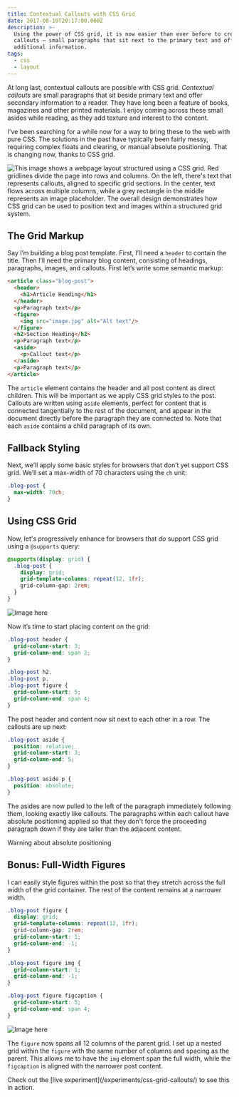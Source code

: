 ```yaml
---
title: Contextual Callouts with CSS Grid
date: 2017-08-10T20:17:00.000Z
description: >-
  Using the power of CSS grid, it is now easier than ever before to create
  callouts — small paragraphs that sit next to the primary text and offer
  additional information.
tags:
  - css
  - layout
---
```

At long last, contextual callouts are possible with CSS grid. <dfn>Contextual callouts</dfn> are small paragraphs that sit beside primary text and offer secondary information to a reader. They have long been a feature of books, magazines and other printed materials. I enjoy coming across these small asides while reading, as they add texture and interest to the content.

I've been searching for a while now for a way to bring these to the web with pure CSS. The solutions in the past have typically been fairly messy, requiring complex floats and clearing, or manual absolute positioning. That is changing now, thanks to CSS grid.

![This image shows a webpage layout structured using a CSS grid. Red gridlines divide the page into rows and columns. On the left, there's text that represents callouts, aligned to specific grid sections. In the center, text flows across multiple columns, while a grey rectangle in the middle represents an image placeholder. The overall design demonstrates how CSS grid can be used to position text and images within a structured grid system.](/assets/css-grid-layout-1.svg "This is a caption")

## The Grid Markup

Say I’m building a blog post template. First, I’ll need a `header` to contain the title. Then I’ll need the primary blog content, consisting of headings, paragraphs, images, and callouts. First let’s write some semantic markup:

```html
<article class="blog-post">
  <header>
    <h1>Article Heading</h1>
  </header>
  <p>Paragraph text</p>
  <figure>
    <img src="image.jpg" alt="Alt text"/>
  </figure>
  <h2>Section Heading</h2>
  <p>Paragraph text</p>
  <aside>
    <p>Callout text</p>
  </aside>
  <p>Paragraph text</p>
</article>
```

The `article` element contains the header and all post content as direct children. This will be important as we apply CSS grid styles to the post. Callouts are written using `aside` elements, perfect for content that is connected tangentially to the rest of the document, and appear in the document directly before the paragraph they are connected to. Note that each `aside` contains a child paragraph of its own.

## Fallback Styling

Next, we’ll apply some basic styles for browsers that don’t yet support CSS grid. We’ll set a max-width of 70 characters using the `ch` unit:

```css
.blog-post {
  max-width: 70ch;
}
```

## Using CSS Grid

Now, let's progressively enhance for browsers that *do* support CSS grid using a `@supports` query:

```css
@supports(display: grid) {
  .blog-post {
    display: grid;
    grid-template-columns: repeat(12, 1fr);
    grid-column-gap: 2rem;
  }
}
```

![Image here](/assets/css-grid-layout-2.svg "This is a caption")

Now it’s time to start placing content on the grid:

```css
.blog-post header {
  grid-column-start: 3;
  grid-column-end: span 2;
}

.blog-post h2,
.blog-post p,
.blog-post figure {
  grid-column-start: 5;
  grid-column-end: span 4;
}
```

The post header and content now sit next to each other in a row. The callouts are up next:

```css
.blog-post aside {
  position: relative;
  grid-column-start: 3;
  grid-column-end: 5;
}

.blog-post aside p {
  position: absolute;
}
```

The asides are now pulled to the left of the paragraph immediately following them, looking exactly like callouts. The paragraphs within each callout have absolute positioning applied so that they don't force the proceeding paragraph down if they are taller than the adjacent content.

<aside className="warning">
  Warning about absolute positioning
</aside>

## Bonus: Full-Width Figures

I can easily style figures within the post so that they stretch across the full width of the grid container. The rest of the content remains at a narrower width.

```css
.blog-post figure {
  display: grid;
  grid-template-columns: repeat(12, 1fr);
  grid-column-gap: 2rem;
  grid-column-start: 1;
  grid-column-end: -1;
}

.blog-post figure img {
  grid-column-start: 1;
  grid-column-end: -1;
}

.blog-post figure figcaption {
  grid-column-start: 5;
  grid-column-end: span 4;
}
```

![Image here](/assets/css-grid-layout-3.svg "This is a caption")

The `figure` now spans all 12 columns of the parent grid. I set up a nested grid within the `figure` with the same number of columns and spacing as the parent. This allows me to have the `img` element span the full width, while the `figcaption` is aligned with the narrower post content.

<aside className="demo">
  Check out the [live experiment](/experiments/css-grid-callouts/) to see this in action.
</aside>